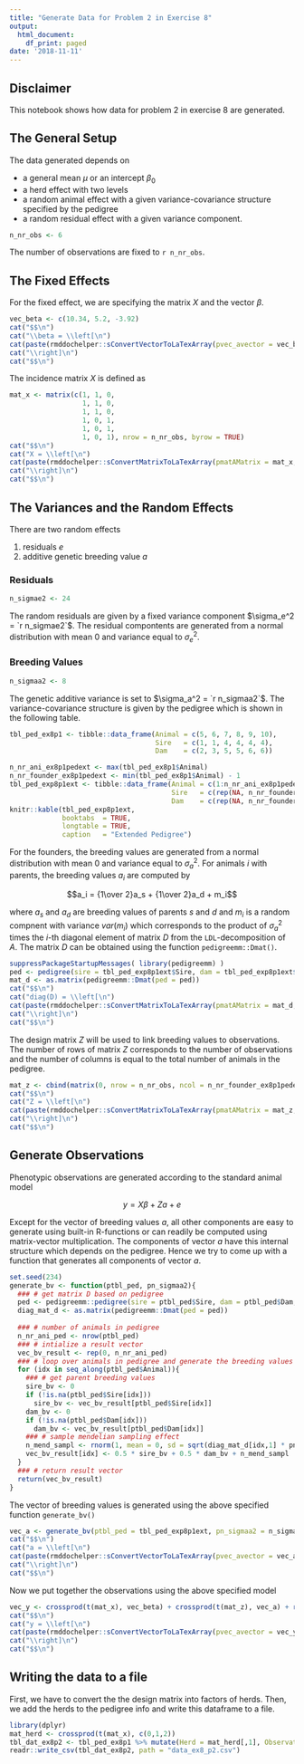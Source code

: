 ```yaml
---
title: "Generate Data for Problem 2 in Exercise 8"
output:
  html_document:
    df_print: paged
date: '2018-11-11'
---
```


## Disclaimer
This notebook shows how data for problem 2 in exercise 8 are generated.


## The General Setup
The data generated depends on

* a general mean $\mu$ or an intercept $\beta_0$
* a herd effect with two levels
* a random animal effect with a given variance-covariance structure specified by the pedigree
* a random residual effect with a given variance component.

```r
n_nr_obs <- 6
```

The number of observations are fixed to `r n_nr_obs`. 

## The Fixed Effects
For the fixed effect, we are specifying the matrix $X$ and the vector $\beta$. 

```r
vec_beta <- c(10.34, 5.2, -3.92)
cat("$$\n")
cat("\\beta = \\left[\n")
cat(paste(rmddochelper::sConvertVectorToLaTexArray(pvec_avector = vec_beta), collapse = "\n"),"\n")
cat("\\right]\n")
cat("$$\n")
```

The incidence matrix $X$ is defined as

```r
mat_x <- matrix(c(1, 1, 0,
                  1, 1, 0,
                  1, 1, 0,
                  1, 0, 1,
                  1, 0, 1,
                  1, 0, 1), nrow = n_nr_obs, byrow = TRUE)
cat("$$\n")
cat("X = \\left[\n")
cat(paste(rmddochelper::sConvertMatrixToLaTexArray(pmatAMatrix = mat_x, pnDigits = 0), collapse = "\n"),"\n")
cat("\\right]\n")
cat("$$\n")
```



## The Variances and the Random Effects
There are two random effects

1. residuals $e$
2. additive genetic breeding value $a$


### Residuals
```r
n_sigmae2 <- 24
```

The random residuals are given by a fixed variance component $\sigma_e^2 = `r n_sigmae2`$. The residual compontents are generated from a normal distribution with mean $0$ and variance equal to $\sigma_e^2$. 


### Breeding Values
```r
n_sigmaa2 <- 8
```

The genetic additive variance is set to $\sigma_a^2 = `r n_sigmaa2`$. The variance-covariance structure is given by the pedigree which is shown in the following table.

```r
tbl_ped_ex8p1 <- tibble::data_frame(Animal = c(5, 6, 7, 8, 9, 10),
                                    Sire   = c(1, 1, 4, 4, 4, 4),
                                    Dam    = c(2, 3, 5, 5, 6, 6))

n_nr_ani_ex8p1pedext <- max(tbl_ped_ex8p1$Animal)
n_nr_founder_ex8p1pedext <- min(tbl_ped_ex8p1$Animal) - 1
tbl_ped_exp8p1ext <- tibble::data_frame(Animal = c(1:n_nr_ani_ex8p1pedext),
                                        Sire   = c(rep(NA, n_nr_founder_ex8p1pedext), tbl_ped_ex8p1$Sire),
                                        Dam    = c(rep(NA, n_nr_founder_ex8p1pedext), tbl_ped_ex8p1$Dam))
knitr::kable(tbl_ped_exp8p1ext,
             booktabs  = TRUE,
             longtable = TRUE,
             caption   = "Extended Pedigree")
```

For the founders, the breeding values are generated from a normal distribution with mean $0$ and variance equal to $\sigma_a^2$. For animals $i$ with parents, the breeding values $a_i$ are computed by

$$a_i = {1\over 2}a_s + {1\over 2}a_d + m_i$$

where $a_s$ and $a_d$ are breeding values of parents $s$ and $d$ and $m_i$ is a random compnent with variance $var(m_i)$ which corresponds to the product of $\sigma_a^2$ times the $i$-th diagonal element of matrix $D$ from the `LDL`-decomposition of $A$. The matrix $D$ can be obtained using the function `pedigreemm::Dmat()`.

```r
suppressPackageStartupMessages( library(pedigreemm) )
ped <- pedigree(sire = tbl_ped_exp8p1ext$Sire, dam = tbl_ped_exp8p1ext$Dam, label = as.character(1:n_nr_ani_ex8p1pedext))
mat_d <- as.matrix(pedigreemm::Dmat(ped = ped))
cat("$$\n")
cat("diag(D) = \\left[\n")
cat(paste(rmddochelper::sConvertMatrixToLaTexArray(pmatAMatrix = mat_d, pnDigits = 2), collapse = "\n"),"\n")
cat("\\right]\n")
cat("$$\n")
```

The design matrix $Z$ will be used to link breeding values to observations. The number of rows of matrix $Z$ corresponds to the number of observations and the number of columns is equal to the total number of animals in the pedigree.

```r
mat_z <- cbind(matrix(0, nrow = n_nr_obs, ncol = n_nr_founder_ex8p1pedext), diag(1, nrow = n_nr_obs, ncol = n_nr_obs))
cat("$$\n")
cat("Z = \\left[\n")
cat(paste(rmddochelper::sConvertMatrixToLaTexArray(pmatAMatrix = mat_z, pnDigits = 0), collapse = "\n"),"\n")
cat("\\right]\n")
cat("$$\n")
```


## Generate Observations
Phenotypic observations are generated according to the standard animal model

$$y = X \beta + Za + e$$

Except for the vector of breeding values $a$, all other components are easy to generate using built-in R-functions or can readily be computed using matrix-vector multiplication. The components of vector $a$ have this internal structure which depends on the pedigree. Hence we try to come up with a function that generates all components of vector $a$.


```r
set.seed(234)
generate_bv <- function(ptbl_ped, pn_sigmaa2){
  ### # get matrix D based on pedigree
  ped <- pedigreemm::pedigree(sire = ptbl_ped$Sire, dam = ptbl_ped$Dam, label = as.character(ptbl_ped$Animal))
  diag_mat_d <- as.matrix(pedigreemm::Dmat(ped = ped))
  
  ### # number of animals in pedigree
  n_nr_ani_ped <- nrow(ptbl_ped)
  ### # intialize a result vector
  vec_bv_result <- rep(0, n_nr_ani_ped)
  ### # loop over animals in pedigree and generate the breeding values
  for (idx in seq_along(ptbl_ped$Animal)){
    ### # get parent breeding values
    sire_bv <- 0
    if (!is.na(ptbl_ped$Sire[idx]))
      sire_bv <- vec_bv_result[ptbl_ped$Sire[idx]]
    dam_bv <- 0
    if (!is.na(ptbl_ped$Dam[idx]))
      dam_bv <- vec_bv_result[ptbl_ped$Dam[idx]]
    ### # sample mendelian sampling effect
    n_mend_sampl <- rnorm(1, mean = 0, sd = sqrt(diag_mat_d[idx,1] * pn_sigmaa2))
    vec_bv_result[idx] <- 0.5 * sire_bv + 0.5 * dam_bv + n_mend_sampl
  }
  ### # return result vector
  return(vec_bv_result)
}
```


The vector of breeding values is generated using the above specified function `generate_bv()` 

```r
vec_a <- generate_bv(ptbl_ped = tbl_ped_exp8p1ext, pn_sigmaa2 = n_sigmaa2)
cat("$$\n")
cat("a = \\left[\n")
cat(paste(rmddochelper::sConvertVectorToLaTexArray(pvec_avector = vec_a), collapse = "\n"),"\n")
cat("\\right]\n")
cat("$$\n")
```

Now we put together the observations using the above specified model

```r
vec_y <- crossprod(t(mat_x), vec_beta) + crossprod(t(mat_z), vec_a) + rnorm(n_nr_obs, mean = 0, sd = sqrt(n_sigmae2))
cat("$$\n")
cat("y = \\left[\n")
cat(paste(rmddochelper::sConvertVectorToLaTexArray(pvec_avector = vec_y), collapse = "\n"),"\n")
cat("\\right]\n")
cat("$$\n")
```


## Writing the data to a file
First, we have to convert the the design matrix into factors of herds. Then, we add the herds to the pedigree info and write this dataframe to a file.

```r
library(dplyr)
mat_herd <- crossprod(t(mat_x), c(0,1,2))
tbl_dat_ex8p2 <- tbl_ped_ex8p1 %>% mutate(Herd = mat_herd[,1], Observation = round(vec_y, digits = 2))
readr::write_csv(tbl_dat_ex8p2, path = "data_ex8_p2.csv")
```


